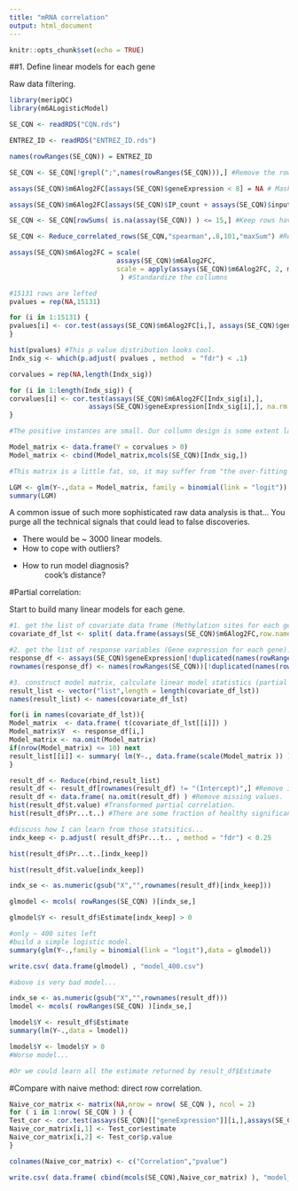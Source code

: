 ```yaml
---
title: "mRNA correlation"
output: html_document
---
```


```r
knitr::opts_chunk$set(echo = TRUE)
```

##1. Define linear models for each gene 

Raw data filtering.
```r
library(meripQC)
library(m6ALogisticModel)

SE_CQN <- readRDS("CQN.rds")

ENTREZ_ID <- readRDS("ENTREZ_ID.rds")

names(rowRanges(SE_CQN)) = ENTREZ_ID

SE_CQN <- SE_CQN[!grepl(";",names(rowRanges(SE_CQN))),] #Remove the rows mapped to multiple genes

assays(SE_CQN)$m6Alog2FC[assays(SE_CQN)$geneExpression < 8] = NA # Mask methylation value have low gene expression.

assays(SE_CQN)$m6Alog2FC[assays(SE_CQN)$IP_count + assays(SE_CQN)$input_count < 50] = NA # Mask methylation value have low IP + input count/information.

SE_CQN <- SE_CQN[rowSums( is.na(assay(SE_CQN)) ) <= 15,] #Keep rows have less than half missing values.

SE_CQN <- Reduce_correlated_rows(SE_CQN,"spearman",.8,101,"maxSum") #Reduce the highly correlated neighbooring rows.

assays(SE_CQN)$m6Alog2FC = scale(
                           assays(SE_CQN)$m6Alog2FC, 
                           scale = apply(assays(SE_CQN)$m6Alog2FC, 2, mad, na.rm = TRUE)
                            ) #Standardize the collumns
```
```r
#15131 rows are lefted
pvalues = rep(NA,15131)

for (i in 1:15131) {
pvalues[i] <- cor.test(assays(SE_CQN)$m6Alog2FC[i,], assays(SE_CQN)$geneExpression[i,])$p.value
}

hist(pvalues) #This p value distribution looks cool.
Indx_sig <- which(p.adjust( pvalues , method  = "fdr") < .1)

corvalues = rep(NA,length(Indx_sig))

for (i in 1:length(Indx_sig)) {
corvalues[i] <- cor.test(assays(SE_CQN)$m6Alog2FC[Indx_sig[i],], 
                    assays(SE_CQN)$geneExpression[Indx_sig[i],], na.rm = T)$estimate
}

#The positive instances are small. Our collumn design is some extent lack of power. 

Model_matrix <- data.frame(Y = corvalues > 0)
Model_matrix <- cbind(Model_matrix,mcols(SE_CQN)[Indx_sig,])

#This matrix is a little fat, so, it may suffer from "the over-fitting problem".

LGM <- glm(Y~.,data = Model_matrix, family = binomial(link = "logit"))
summary(LGM)
```

A common issue of such more sophisticated raw data analysis is that...
You purge all the technical signals that could lead to false discoveries.

- There would be ~ 3000 linear models.
- How to cope with outliers?
- How to run model diagnosis?
: cook's distance?

#Partial correlation:

Start to build many linear models for each gene.

```r
#1. get the list of covariate data frame (Methylation sites for each gene).
covariate_df_lst <- split( data.frame(assays(SE_CQN)$m6Alog2FC,row.names = NULL) , names(rowRanges(SE_CQN)) )

#2. get the list of response variables (Gene expression for each gene).
response_df <- assays(SE_CQN)$geneExpression[!duplicated(names(rowRanges(SE_CQN))),]
rownames(response_df) <- names(rowRanges(SE_CQN))[!duplicated(names(rowRanges(SE_CQN)))]

#3. construct model matrix, calculate linear model statistics (partial correlation + wald p values) for each gene 
result_list <- vector("list",length = length(covariate_df_lst))
names(result_list) <- names(covariate_df_lst)

for(i in names(covariate_df_lst)){
Model_matrix  <- data.frame( t(covariate_df_lst[[i]]) )
Model_matrix$Y  <- response_df[i,]
Model_matrix <- na.omit(Model_matrix)
if(nrow(Model_matrix) <= 10) next
result_list[[i]] <- summary( lm(Y~., data.frame(scale(Model_matrix )) ))$coefficients
}

result_df <- Reduce(rbind,result_list)
result_df <- result_df[rownames(result_df) != "(Intercept)",] #Remove intercepts
result_df <- data.frame( na.omit(result_df) ) #Remove missing values.
hist(result_df$t.value) #Transformed partial correlation.
hist(result_df$Pr...t..) #There are some fraction of healthy significant sites.

#discuss how I can learn from those statsitics...
indx_keep <- p.adjust( result_df$Pr...t.. , method = "fdr") < 0.25

hist(result_df$Pr...t..[indx_keep])

hist(result_df$t.value[indx_keep])

indx_se <- as.numeric(gsub("X","",rownames(result_df)[indx_keep]))

glmodel <- mcols( rowRanges(SE_CQN) )[indx_se,]

glmodel$Y <- result_df$Estimate[indx_keep] > 0

#only ~ 400 sites left
#build a simple logistic model.
summary(glm(Y~.,family = binomial(link = "logit"),data = glmodel))

write.csv( data.frame(glmodel) , "model_400.csv")

#above is very bad model...

indx_se <- as.numeric(gsub("X","",rownames(result_df)))
lmodel <- mcols( rowRanges(SE_CQN) )[indx_se,]

lmodel$Y <- result_df$Estimate
summary(lm(Y~.,data = lmodel))

lmodel$Y <- lmodel$Y > 0
#Worse model...

#Or we could learn all the estimate returned by result_df$Estimate
```

#Compare with naive method: direct row correlation.
```r
Naive_cor_matrix <- matrix(NA,nrow = nrow( SE_CQN ), ncol = 2)
for ( i in 1:nrow( SE_CQN ) ) {
Test_cor <- cor.test(assays(SE_CQN)[["geneExpression"]][i,],assays(SE_CQN)[["m6Alog2FC"]][i,])
Naive_cor_matrix[i,1] <- Test_cor$estimate 
Naive_cor_matrix[i,2] <- Test_cor$p.value
}

colnames(Naive_cor_matrix) <- c("Correlation","pvalue") 

write.csv( data.frame( cbind(mcols(SE_CQN),Naive_cor_matrix) ), "model_17000.csv")


```


